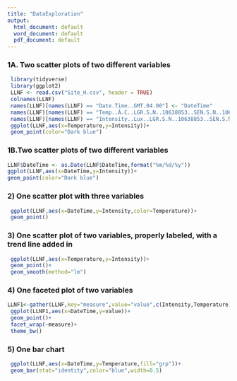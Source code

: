 ---
title: "DataExploration"
output:
  html_document: default
  word_document: default
  pdf_document: default
---
### 1A. Two scatter plots of two different variables
```{r Two scatter plots of two different variables (1A), echo=FALSE}

 library(tidyverse)
 library(ggplot2)
 LLNF <- read.csv("Site_H.csv", header = TRUE)
 colnames(LLNF)
 names(LLNF)[names(LLNF) == "Date.Time..GMT.04.00"] <- "DateTime"
 names(LLNF)[names(LLNF) == "Temp..Â.C..LGR.S.N..10638853..SEN.S.N..10638853."] <- "Temperature"
 names(LLNF)[names(LLNF) == "Intensity..Lux..LGR.S.N..10638853..SEN.S.N..10638853."] <- "Intensity"
 ggplot(LLNF,aes(x=Temperature,y=Intensity))+
 geom_point(color="Dark blue")
```
 
 
### 1B.Two scatter plots of two different variables 
```{r Two scatter plots of two different variables (1B) , echo=FALSE}
 
LLNF$DateTime <- as.Date(LLNF$DateTime,format("%m/%d/%y"))
ggplot(LLNF,aes(x=DateTime,y=Intensity))+
geom_point(color="Dark blue")
```

### 2) One scatter plot with three variables
```{r One scatter plot with three variables, echo=FALSE}
 ggplot(LLNF,aes(x=DateTime,y=Intensity,color=Temperature))+
 geom_point()

```

### 3) One scatter plot of two variables, properly labeled, with a trend line added in
```{r One scatter plot of two variables, properly labeled, with a trend line added in, echo=FALSE}
 ggplot(LLNF,aes(x=Temperature,y=Intensity))+
 geom_point()+
 geom_smooth(method="lm")
```

### 4) One faceted plot of two variables
```{r One faceted plot of two variables, echo=FALSE}
LLNF1<-gather(LLNF,key="measure",value="value",c(Intensity,Temperature))
 ggplot(LLNF1,aes(x=DateTime,y=value))+
 geom_point()+
 facet_wrap(~measure)+
 theme_bw()
```

### 5) One bar chart
```{r One bar chart, echo=FALSE}

 ggplot(LLNF,aes(x=DateTime,y=Temperature,fill="grp"))+
 geom_bar(stat="identity",color="blue",width=0.5)
```
